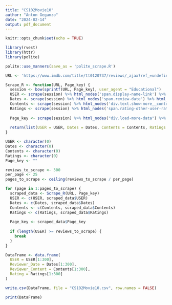 ```yaml
---
title: "CS102Movie10"
author: "Anton Geganzo"
date: "2024-02-14"
output: pdf_document
---
```


```r
knitr::opts_chunk$set(echo = TRUE)
```

```r
library(rvest)
library(httr)
library(polite)
```

```r
polite::use_manners(save_as = 'polite_scrape.R')
```

```r
URL <- 'https://www.imdb.com/title/tt0120737/reviews/_ajax?ref_=undefined&paginationKey=%s'
```

```r
Scrape_R <- function(URL, Page_key) {
  session <- bow(sprintf(URL, Page_key), user_agent = "Educational")
  USER <- scrape(session) %>% html_nodes('span.display-name-link') %>% html_text()
  Dates <- scrape(session) %>% html_nodes('span.review-date') %>% html_text()
  Contents <- scrape(session) %>% html_nodes('div.text.show-more__control') %>% html_text()
  Ratings <- scrape(session) %>% html_nodes('span.rating-other-user-rating') %>% html_text()
  
  Page_key <- scrape(session) %>% html_nodes("div.load-more-data") %>% html_attr("data-key")
  
  return(list(USER = USER, Dates = Dates, Contents = Contents, Ratings = Ratings, Page_key = Page_key))
}
```

```r
USER <- character(0)
Dates <- character(0)
Contents <- character(0)
Ratings <- character(0)
Page_key <- ""
```

```r
reviews_to_scrape <- 300
per_page <- 25
pages_to_scrape <- ceiling(reviews_to_scrape / per_page)
```

```r
for (page in 1:pages_to_scrape) {
  scraped_data <- Scrape_R(URL, Page_key)
  USER <- c(USER, scraped_data$USER)
  Dates <- c(Dates, scraped_data$Dates)
  Contents <- c(Contents, scraped_data$Contents)
  Ratings <- c(Ratings, scraped_data$Ratings)
  
  Page_key <- scraped_data$Page_key
  
  if (length(USER) >= reviews_to_scrape) {
    break
  }
}
```

```r
DataFrame <- data.frame(
  USER = USER[1:300],
  Reviewer_Date = Dates[1:300],
  Reviewer_Content = Contents[1:300],
  Rating = Ratings[1:300]
)
```

```r
write.csv(DataFrame, file = "CS102Movie10.csv", row.names = FALSE)
```

```r
print(DataFrame)
```
